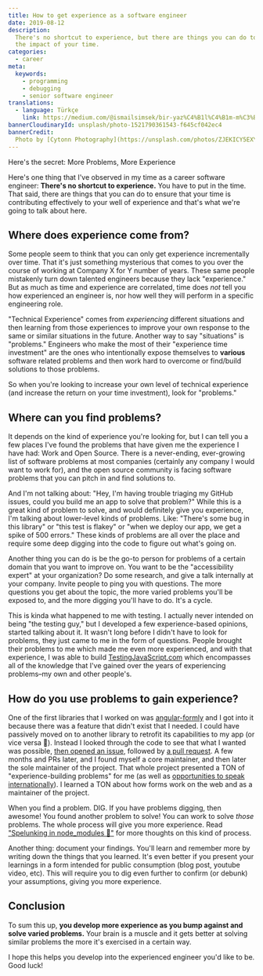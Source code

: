 ```yaml
---
title: How to get experience as a software engineer
date: 2019-08-12
description:
  There's no shortcut to experience, but there are things you can do to increase
  the impact of your time.
categories:
  - career
meta:
  keywords:
    - programming
    - debugging
    - senior software engineer
translations:
  - language: Türkçe
    link: https://medium.com/@ismailsimsek/bir-yaz%C4%B1l%C4%B1m-m%C3%BChendisi-olarak-nas%C4%B1l-deneyim-edinebilirsiniz-d5bc19e84c09
bannerCloudinaryId: unsplash/photo-1521790361543-f645cf042ec4
bannerCredit:
  Photo by [Cytonn Photography](https://unsplash.com/photos/ZJEKICY5EXY)
---
```


Here's the secret: More Problems, More Experience

Here's one thing that I've observed in my time as a career software engineer:
**There's no shortcut to experience.** You have to put in the time. That said,
there are things that you can do to ensure that your time is contributing
effectively to your well of experience and that's what we're going to talk about
here.

## Where does experience come from?

Some people seem to think that you can only get experience incrementally over
time. That it's just something mysterious that comes to you over the course of
working at Company X for Y number of years. These same people mistakenly turn
down talented engineers because they lack "experience." But as much as time and
experience are correlated, time does _not_ tell you how experienced an engineer
is, nor how well they will perform in a specific engineering role.

"Technical Experience" comes from _experiencing_ different situations and then
learning from those experiences to improve your own response to the same or
similar situations in the future. Another way to say "situations" is "problems."
Engineers who make the most of their "experience time investment" are the ones
who intentionally expose themselves to **various** software related problems and
then work hard to overcome or find/build solutions to those problems.

So when you're looking to increase your own level of technical experience (and
increase the return on your time investment), look for "problems."

## Where can you find problems?

It depends on the kind of experience you're looking for, but I can tell you a
few places I've found the problems that have given me the experience I have had:
Work and Open Source. There is a never-ending, ever-growing list of software
problems at most companies (certainly any company I would want to work for), and
the open source community is facing software problems that you can pitch in and
find solutions to.

And I'm not talking about: "Hey, I'm having trouble triaging my GitHub issues,
could you build me an app to solve that problem?" While this is a great kind of
problem to solve, and would definitely give you experience, I'm talking about
lower-level kinds of problems. Like: "There's some bug in this library" or "this
test is flakey" or "when we deploy our app, we get a spike of 500 errors." These
kinds of problems are all over the place and require some deep digging into the
code to figure out what's going on.

Another thing you can do is be the go-to person for problems of a certain domain
that you want to improve on. You want to be the "accessibility expert" at your
organization? Do some research, and give a talk internally at your company.
Invite people to ping you with questions. The more questions you get about the
topic, the more varied problems you'll be exposed to, and the more digging
you'll have to do. It's a cycle.

This is kinda what happened to me with testing. I actually never intended on
being "the testing guy," but I developed a few experience-based opinions,
started talking about it. It wasn't long before I didn't have to look for
problems, they just came to me in the form of questions. People brought their
problems to me which made me even more experienced, and with that experience, I
was able to build [TestingJavaScript.com](https://testingjavascript.com) which
encompasses all of the knowledge that I've gained over the years of experiencing
problems–my own and other people's.

## How do you use problems to gain experience?

One of the first libraries that I worked on was
[angular-formly](https://github.com/formly-js/angular-formly) and I got into it
because there was a feature that didn't exist that I needed. I could have
passively moved on to another library to retrofit its capabilities to my app (or
vice versa 😬). Instead I looked through the code to see that what I wanted was
possible,
[then opened an issue](https://github.com/formly-js/angular-formly/issues/16),
followed by
[a pull request](https://github.com/formly-js/angular-formly/pull/17). A few
months and PRs later, and I found myself a core maintainer, and then later the
sole maintainer of the project. That whole project presented a TON of
"experience-building problems" for me (as well as
[opportunities to speak internationally](/talks/json-powered-forms)). I learned
a TON about how forms work on the web and as a maintainer of the project.

When you find a problem. DIG. If you have problems digging, then awesome! You
found another problem to solve! You can work to solve _those_ problems. The
whole process will give you more experience. Read
["Spelunking in node_modules 👷"](/blog/spelunking-in-node-modules) for more
thoughts on this kind of process.

Another thing: document your findings. You'll learn and remember more by writing
down the things that you learned. It's even better if you present your learnings
in a form intended for public consumption (blog post, youtube video, etc). This
will require you to dig even further to confirm (or debunk) your assumptions,
giving you more experience.

## Conclusion

To sum this up, **you develop more experience as you bump against and solve
varied problems.** Your brain is a muscle and it gets better at solving similar
problems the more it's exercised in a certain way.

I hope this helps you develop into the experienced engineer you'd like to be.
Good luck!
